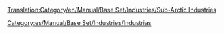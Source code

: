 [[Translation:Category/en/Manual/Base Set/Industries/Sub-Arctic Industries]]


[[Category:es/Manual/Base Set/Industries/Industrias]]